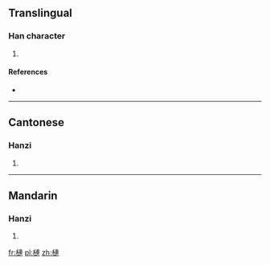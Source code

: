 {{also|梿}}
==Translingual==

===Han character===
{{Han char|rn=75|rad=木|as=11|sn=15|four=4593<sub>0</sub>|canj=木卜十十 (DYJJ)}}

# {{defn|Han|sort=木11}}

====References====
* {{Han ref|kx=0546.280|dkj=15356|dj=0934.260|hdz=21262.040|uh=69E4|ud=27108|bh=E5D1|bd=58833}}

----

==Cantonese==

===Hanzi===
{{yue-hanzi|jyut=|y=lin4|sim=梿}}

# {{defn|Cantonese|sort=木11}}

----

==Mandarin==

===Hanzi===
{{cmn-hanzi|sim=梿|pin=[[lián]] ([[lian2]])|wg=lien<sup>2</sup>}}

# {{defn|Mandarin|sort=木11}}

[[fr:槤]]
[[pl:槤]]
[[zh:槤]]